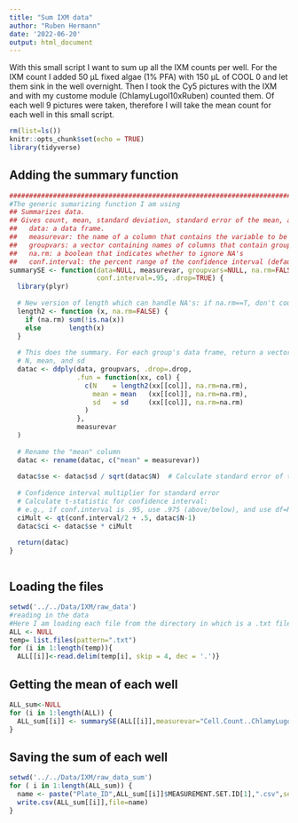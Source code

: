 ```yaml
---
title: "Sum IXM data"
author: "Ruben Hermann"
date: '2022-06-20'
output: html_document
---
```


With this small script I want to sum up all the IXM counts per well. For the IXM count I added 50 µL fixed algae (1% PFA) with 150 µL of COOL 0 and let them sink in the well overnight. Then I took the Cy5 pictures with the IXM and with my custome module (ChlamyLugol10xRuben) counted them. Of each well 9 pictures were taken, therefore I will take the mean count for each well in this small script.

```r
rm(list=ls())
knitr::opts_chunk$set(echo = TRUE)
library(tidyverse)
```

## Adding the summary function

```r

#################################################################################################################
#The generic sumarizing function I am using
## Summarizes data.
## Gives count, mean, standard deviation, standard error of the mean, and confidence interval (default 95%).
##   data: a data frame.
##   measurevar: the name of a column that contains the variable to be summariezed
##   groupvars: a vector containing names of columns that contain grouping variables
##   na.rm: a boolean that indicates whether to ignore NA's
##   conf.interval: the percent range of the confidence interval (default is 95%)
summarySE <- function(data=NULL, measurevar, groupvars=NULL, na.rm=FALSE,
                      conf.interval=.95, .drop=TRUE) {
  library(plyr)
  
  # New version of length which can handle NA's: if na.rm==T, don't count them
  length2 <- function (x, na.rm=FALSE) {
    if (na.rm) sum(!is.na(x))
    else       length(x)
  }
  
  # This does the summary. For each group's data frame, return a vector with
  # N, mean, and sd
  datac <- ddply(data, groupvars, .drop=.drop,
                 .fun = function(xx, col) {
                   c(N    = length2(xx[[col]], na.rm=na.rm),
                     mean = mean   (xx[[col]], na.rm=na.rm),
                     sd   = sd     (xx[[col]], na.rm=na.rm)
                   )
                 },
                 measurevar
  )
  
  # Rename the "mean" column    
  datac <- rename(datac, c("mean" = measurevar))
  
  datac$se <- datac$sd / sqrt(datac$N)  # Calculate standard error of the mean
  
  # Confidence interval multiplier for standard error
  # Calculate t-statistic for confidence interval: 
  # e.g., if conf.interval is .95, use .975 (above/below), and use df=N-1
  ciMult <- qt(conf.interval/2 + .5, datac$N-1)
  datac$ci <- datac$se * ciMult
  
  return(datac)
}



```



## Loading the files

```r
setwd('../../Data/IXM/raw_data')
#reading in the data
#Here I am loading each file from the directory in which is a .txt file
ALL <- NULL
temp= list.files(pattern=".txt")
for (i in 1:length(temp)){
  ALL[[i]]<-read.delim(temp[i], skip = 4, dec = '.')}

```

## Getting the mean of each well

```r
ALL_sum<-NULL
for (i in 1:length(ALL)) {
  ALL_sum[[i]] <- summarySE(ALL[[i]],measurevar="Cell.Count..ChlamyLugol10xRuben.",groupvars = c("MEASUREMENT.SET.ID","Well.Name"))
}

```

## Saving the sum of each well

```r
setwd('../../Data/IXM/raw_data_sum')
for ( i in 1:length(ALL_sum)) {
  name <- paste("Plate_ID",ALL_sum[[i]]$MEASUREMENT.SET.ID[1],".csv",sep="")
  write.csv(ALL_sum[[i]],file=name)
}

```


